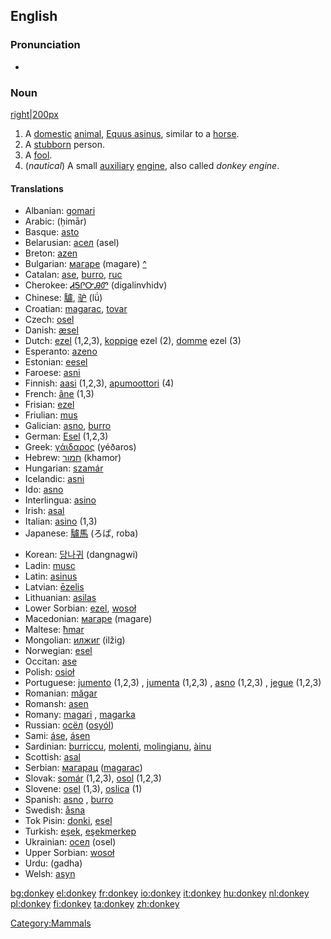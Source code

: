 ==English==
{{wikipedia}}
===Pronunciation===
*{{SAMPA|/'dQNkI/}}

===Noun===
[[image:Donkey 1 arp 750px.jpg|right|200px]]
{{en-noun|donkey|donkeys}}

#[[Category:Mammals]] A [[domestic]] [[animal]], [[Equus asinus]], similar to a [[horse]].
# A [[stubborn]] person.
# A [[fool]].
# (''nautical'') A small [[auxiliary]] [[engine]], also called ''donkey engine''.

==== Translations ====
{{top}}
*Albanian: [[gomari]]
*Arabic: {{ARchar|[[حمار]]}} (ḥimār)
*Basque: [[asto]]
*Belarusian: [[асел]] (asel) {{m}}
*Breton: [[azen]]
*Bulgarian: [[магаре]] (magare) {{n}} [[:bg:магаре|^]]
*Catalan: [[ase]], [[burro]], [[ruc]]
*Cherokee: [[ᏗᎦᎵᏅᎯᏛ]] (digalinvhidv)
*Chinese: [[驢]], [[驴]] (lǘ)
*Croatian: [[magarac]], [[tovar]]
*Czech: [[osel]] {{m}}
*Danish: [[æsel]]
*Dutch: [[ezel]] {{m}} (1,2,3), [[koppige]] ezel {{m}} (2), [[domme]] ezel {{m}} (3)
*Esperanto: [[azeno]]
*Estonian: [[eesel]]
*Faroese: [[asni]]
*Finnish: [[aasi]] (1,2,3), [[apumoottori]] (4)
*French: [[âne]] {{m}} (1,3)
*Frisian: [[ezel]]
*Friulian: [[mus]]
*Galician: [[asno]], [[burro]]
*German: [[Esel]] {{m}} (1,2,3)
*Greek: [[γάιδαρος]] (yéðaros)
*Hebrew: [[חמור]] (khamor) {{m}}
*Hungarian: [[szamár]]
*Icelandic: [[asni]]
*Ido: [[asno]]
*Interlingua: [[asino]]
*Irish: [[asal]]
*Italian: [[asino]] {{m}} (1,3)
*Japanese: [[驢馬]] (ろば, roba)
{{mid}}
*Korean: [[당나귀]] (dangnagwi)
*Ladin: [[musc]]
*Latin: [[asinus]] {{m}}
*Latvian: [[ēzelis]]
*Lithuanian: [[asilas]]
*Lower Sorbian: [[ezel]], [[wosoł]]
*Macedonian: [[магаре]] (magare)
*Maltese: [[ħmar]]
*Mongolian: [[илжиг]] (ilžig)
*Norwegian: [[esel]] {{n}}
*Occitan: [[ase]]
*Polish: [[osioł]]
*Portuguese: [[jumento]] (1,2,3) {{m}}, [[jumenta]] (1,2,3) {{f}}, [[asno]] (1,2,3) {{m}}, [[jegue]] (1,2,3) {{m}}
*Romanian: [[măgar]]
*Romansh: [[asen]]
*Romany: [[magari]] {{m}}, [[magarka]] {{f}}
*Russian: [[осёл]] ([[osyól]]) {{m}}
*Sami: [[áse]], [[ásen]]
*Sardinian: [[burriccu]], [[molenti]], [[molingianu]], [[àinu]]
*Scottish: [[asal]]
*Serbian: [[магарац]] ([[magarac]]) {{m}}
*Slovak: [[somár]] {{m}} (1,2,3), [[osol]] {{m}} (1,2,3)
*Slovene: [[osel]] {{m}} (1,3), [[oslica]] {{f}} (1)
*Spanish: [[asno]] {{m}}, [[burro]] {{m}}
*Swedish: [[åsna]]
*Tok Pisin: [[donki]], [[esel]]
*Turkish: [[eşek]], [[eşekmerkep]]
*Ukrainian: [[осел]] (osel)
*Upper Sorbian: [[wosoł]]
*Urdu: {{URchar|[[گدها]]}} (gadha)
*Welsh: [[asyn]]
{{bottom}}

[[bg:donkey]]
[[el:donkey]]
[[fr:donkey]]
[[io:donkey]]
[[it:donkey]]
[[hu:donkey]]
[[nl:donkey]]
[[pl:donkey]]
[[fi:donkey]]
[[ta:donkey]]
[[zh:donkey]]